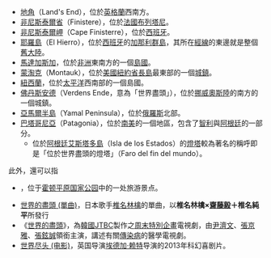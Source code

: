 *[[地角|地角]]（Land's End），位於[[英格蘭|英格蘭]]西南方。
*[[非尼斯泰爾省|非尼斯泰爾省]]（Finistere），位於[[法國|法國]][[布列塔尼|布列塔尼]]。
*[[非尼斯泰爾岬|非尼斯泰爾岬]]（Cape Finisterre），位於[[西班牙|西班牙]]。
*[[耶羅島|耶羅島]]（El Hierro），位於[[西班牙|西班牙]]的[[加那利群島|加那利群島]]，其所在[[經線|經線]]的東邊就是整個[[舊大陸|舊大陸]]。
*[[馬達加斯加|馬達加斯加]]，位於[[非洲|非洲]]東南方的一個[[島國|島國]]。
*[[蒙淘克|蒙淘克]]（Montauk），位於[[美國|美國]][[紐約省|紐約省]][[長島|長島]]最東部的一個[[城鎮|城鎮]]。
*[[紐西蘭|紐西蘭]]，位於[[太平洋|太平洋]]西南部的一個島國。
*[[佛丹斯安德|佛丹斯安德]]（Verdens Ende，意為「世界盡頭」），位於[[挪威|挪威]][[奧斯陸|奧斯陸]]的南方的一個城鎮。
*[[亞馬爾半島|亞馬爾半島]]（Yamal Peninsula），位於[[俄羅斯|俄羅斯]]北部。
*[[巴塔哥尼亞|巴塔哥尼亞]]（Patagonia），位於[[南美|南美]]的一個地區，包含了[[智利|智利]]與[[阿根廷|阿根廷]]的一部分。
**位於[[阿根廷|阿根廷]][[艾斯塔多島|艾斯塔多島]]（Isla de los Estados）的[[燈塔|燈塔]]較為著名的稱呼即是「位於世界盡頭的燈塔」（Faro del fin del mundo）。

此外，還可以指
*{{link-en|世界尽头 (斯里兰卡)|World's End, Sri Lanka}}，位于[[霍顿平原国家公园|霍顿平原国家公园]]中的一处旅游景点。
*[[世界的盡頭_(單曲)|世界的盡頭 (單曲)]]，日本歌手[[椎名林檎|椎名林檎]]的單曲，以'''椎名林檎×[[齋藤毅|齋藤毅]]＋椎名純平'''所發行
*《[[世界的盡頭_(韓國電視劇)|世界的盡頭]]》，為[[韓國|韓國]][[JTBC|JTBC]]製作之[[JTBC周末特別企劃連續劇|周末特別企畫]]電視劇，由[[尹濟文|尹濟文]]、[[張京雅|張京雅]]、[[張鉉誠|張鉉誠]]領銜主演，講述有關[[傳染病|傳染病]]的醫學電視劇。
*[[世界尽头_(电影)|世界尽头 (电影)]]，英国导演[[埃德加·赖特|埃德加·赖特]]导演的2013年科幻喜剧片。

{{disambig|S|Cat=四字消歧义}}